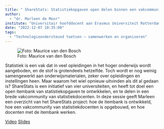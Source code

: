 ```yaml
---
title: " ShareStats: Statistiekopgaven open delen binnen een vakcommunity van docenten"
author:
  - "dr. Marleen de Moor"
institute: "Universitair hoofddocent aan Erasmus Universiteit Rotterdam"
date: "2022-12-07 10:35:00"
tags: 
  - "Technologieondersteund toetsen – samenwerken en organiseren"
---
```


::: {.column-margin}
![Foto: Maurice van den Bosch]()
:::

Statistiek is een vak dat in veel opleidingen in het hoger onderwijs wordt aangeboden, en de stof is grotendeels hetzelfde. Toch wordt er nog weinig samengewerkt aan onderwijsmaterialen, zeker over opleidingen en instellingen heen. Maar waarom het wiel opnieuw uitvinden als dit al gedaan is? ShareStats is een initiatief van vier universiteiten, en heeft tot doel een open itembank van statistiekopgaven te ontwikkelen, en te delen in een brede vakcommunity van statistiekdocenten. In deze sessie geeft Marleen een overzicht van het ShareStats project: hoe de itembank is ontwikkeld, hoe een vakcommunity van statistiekdocenten is opgebouwd, en hoe docenten met de itembank werken.

[Video](https://tilburguniversity.cloud.panopto.eu/Panopto/Pages/Viewer.aspx?id=9e55de93-4a3a-47c4-8511-af3800f2b965){.btn .btn-primary}
[Slides](https://drive.google.com/file/d/1X5PaoVIfFdPus8PWr3dXGbHMsqvGJe8x/view?usp=share_link){.btn .btn-primary}
